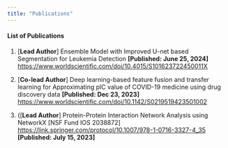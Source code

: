 ```yaml
---
title: "Publications"
---
```


#### List of Publications

1.  \[**Lead Author**\] Ensemble Model with Improved U-net based Segmentation for Leukemia Detection **\[Published: June 25, 2024\]** <https://www.worldscientific.com/doi/10.4015/S101623722450011X>

2.  \[**Co-lead Author**\] Deep learning-based feature fusion and transfer learning for Approximating plC value of COVID-19 medicine using drug discovery data **\[Published: Dec 23, 2023\]** <https://www.worldscientific.com/doi/10.1142/S0219519423501002>

3.  (\[**Lead Author**\] Protein-Protein Interaction Network Analysis using NetworkX \[NSF Fund IOS 2038872\] <https://link.springer.com/protocol/10.1007/978-1-0716-3327-4_35>  **\[Published: July 15, 2023\]**
